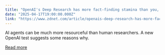 ```yaml
---
title: "OpenAI's Deep Research has more fact-finding stamina than you, but it's still wrong half the time"
date: "2025-04-17T19:00:00.000Z"
link: "https://www.zdnet.com/article/openais-deep-research-has-more-fact-finding-stamina-than-you-but-its-still-wrong-half-the-time/"
---
```


AI agents can be much more resourceful than human researchers. A new OpenAI test suggests some reasons why.

[Read more](https://www.zdnet.com/article/openais-deep-research-has-more-fact-finding-stamina-than-you-but-its-still-wrong-half-the-time/)
